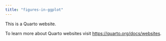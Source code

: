 ```yaml
---
title: "figures-in-ggplot"
---
```


This is a Quarto website.

To learn more about Quarto websites visit <https://quarto.org/docs/websites>.
